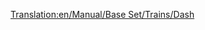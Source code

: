 [[Translation:en/Manual/Base Set/Trains/Dash]]
{{de/Übersetzung|en/Manual/Base Set/Trains/Dash|99}}
{{de/Manual/Base Set/Trains/Züge|Image=[[File:en/Manual/Base Set/Trains/Dash.png]]
|Name="Dash"
|Kosten=£16,406 ($32.812)
|Geschwindigkeit=120 km/h (75 mph)
|Gewicht=38 t
|Leistung=700 PS (523 kW)
|Betriebskosten=£1,066 ($2.132)
|Entwurf=1984
|Betriebsdauer=15
|Platz=80 Passagiere
|Beschreibung=Die "Dash" DMU ist eine Diesel-Multi-Einheit, die standardmäßig aus jeweils eine Zug- und Schublok besteht und in der gleichen Weise wie die [[en/Manual/Base Set/Trains/Manley-Morel DMU]] Passagiere befördert, wenn auch mit etwas höhere Geschwindigkeit, Leistung und Kapazität.

Diese Züge sind wirklich nur für leichte Personenverkehr geeignet, da ihnen die Kraft fehlt mit einer größeren Anzahl von Waggons und schweren Gütern zurecht zu kommen. Natürlich könnte man zusätzliche Loks hinzufügen um die Leistung und Kapazität zu steigern jedoch wird sich dadurch die Maximalgeschwindigkeit von 120 km/h nicht erhöhen. Die bessere Lösung währe hier die [[de/Manual/Base Set/Trains/SH '125'|SH "125"]] für die belebteren Strecken zu verwenden oder sogar auf die [[de/T.I.M.|"T.I.M."]] zu setzen sobald sie erfunden wurde.

Ein Wort der Warnung, wenn schnellere Züge auf ein großes Netzwerk gelangen, wird man feststellen, dass diese schwachen Züge den gesamten Betrieb stauen können. Man sollte also entweder von diesen Zügen weck auf bessere Modelle Aufrüsten (oder sie abgegrenzt auf separaten Strecken verwenden) oder man baut [[de/Überholmöglichkeiten|Überholmöglichkeiten]]. 

|Reales-Leben=Die erste der so genannten zweiten Generation (abgesehen von der 14x-Serie Schienenbusse) der [http://en.wikipedia.org/wiki/British_Rail_Class_150 Class 150 'Sprinter' ''(englisch)''] (daher der Name "Dash") die in der Mitte der 1980er Jahre eingeführt wurde, um die frühere, aus  den 1950er und 1960er Jahren stammenden, Serie der DMUs abzulösen. Die Hauptstütze der britischen "Regional Railways" Lokalbahnen bis zur Privatisierung zwischen 1990 und 1996, sind sie noch immer Arbeitspferde der ländlichen- und S-Linien.
}}